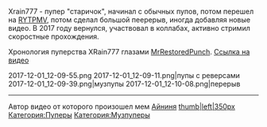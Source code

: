 {{Инфобокс для пуперов
|title2=XRain777
|другие_ники=fakeandgayaccount
|image3=[[Файл:XRain777.jpg|thumb|left|200px]]
|сферы_творчества=RYTP, RYTPMV
|год_начала=2010
|image4=[[Файл:Никита_Стариков.jpg|thumb|left|200px]]
|имя_фамилия=Никита Стариков
|дата_рождения=12 мая 1996 г.
|место_проживания=Уфа
|ссылки=
*[https://www.youtube.com/user/XRain777 YouTube] 
*[http://xrain.ru/ Сайт] 
*[https://www.youtube.com/user/fakeandgayaccount Альт. канал]
}}

Xrain777 - пупер "старичок", начинал с обычных пупов, потом перешел на [[RYTPMV]], потом сделал большой пеерерыв, иногда добавляя новые видео. В 2017 году вернулся, участвовал в коллабах, активно стримил скоростные прохождения.

Хронология пуперства XRain777 глазами [[MrRestoredPunch]]. [https://www.youtube.com/watch?v=21pS8qSvwI8 Ссылка на видео]

<gallery type="slideshow" position="left" crop="true" widths="350">
2017-12-01_12-09-55.png
2017-12-01_12-09-11.png|пупы с реверсами
2017-12-01_12-09-39.png|музпупы
2017-12-01_12-10-08.png|перерыв
</gallery>
















----


Автор видео от которого произошел мем [[Айниня]]
[[Файл:2017-12-02_13-49-23.png|thumb|left|350px]]
[[Категория:Пуперы]]
[[Категория:Музпуперы]]